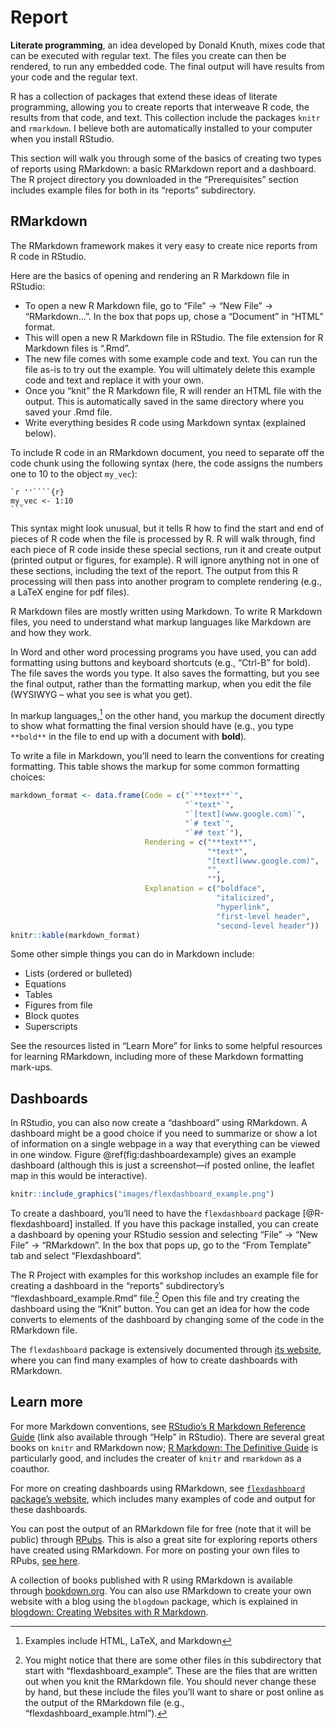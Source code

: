 # Report

**Literate programming**, an idea developed by Donald Knuth, mixes code that can be executed with 
regular text. The files you create can then be rendered, to run any embedded code. The final output 
will have results from your code and the regular text. 

R has a collection of packages that extend these ideas of literate programming, allowing you to 
create reports that interweave R code, the results from that code, and text. This collection 
include the packages `knitr` and `rmarkdown`. I believe both are automatically installed to your
computer when you install RStudio.

This section will walk you through some of the basics of creating two types of reports using
RMarkdown: a basic RMarkdown report and a dashboard. The R project directory you downloaded in 
the "Prerequisites" section includes example files for both in its "reports" subdirectory. 

## RMarkdown

The RMarkdown framework makes it very easy to create nice reports from R code in RStudio.

Here are the basics of opening and rendering an R Markdown file in RStudio:

- To open a new R Markdown file, go to "File" -> "New File" -> "RMarkdown...". In the 
box that pops up, chose a "Document" in "HTML" format.
- This will open a new R Markdown file in RStudio. The file extension for R Markdown files is ".Rmd". 
- The new file comes with some example code and text. You can run the file as-is to try out the example.
You will ultimately delete this example code and text and replace it with your own.
- Once you "knit" the R Markdown file, R will render an HTML file with the output. This is automatically
saved in the same directory where you saved your .Rmd file.
- Write everything besides R code using Markdown syntax (explained below).

To include R code in an RMarkdown document, you need to separate off the code chunk using the 
following syntax (here, the code assigns the numbers one to 10 to the object `my_vec`):

    `r ''````{r}
    my_vec <- 1:10
    ```
    
This syntax might look unusual, but it tells R how to find the start and end of pieces of R code 
when the file is processed by R. R will walk through, find each piece of R code inside these 
special sections, run it and create
output (printed output or figures, for example). R will ignore anything not in one of these 
sections, including the text of the report. 
The output from this R processing will then pass into another program to complete 
rendering (e.g., a LaTeX engine for pdf files).

R Markdown files are mostly written using Markdown. To write R Markdown files, you need to understand 
what markup languages like Markdown are and how they work. 

In Word and other word processing programs you have used, you can add formatting using buttons and
keyboard shortcuts (e.g., "Ctrl-B" for bold). The file saves the words you type. It also saves the
formatting, but you see the final output, rather than the formatting markup, when you edit the file
(WYSIWYG -- what you see is what you get). 

In markup languages,^[Examples include HTML, LaTeX, and Markdown] on the other hand, you markup the
document directly to show what formatting the 
final version should have (e.g., you type `**bold**` in the file to end up with a document with 
**bold**).

To write a file in Markdown, you'll need to learn the conventions for creating formatting. This table
shows the markup for some common formatting choices:

```r
markdown_format <- data.frame(Code = c("`**text**`",
                                       "`*text*`",
                                       "`[text](www.google.com)`", 
                                       "`# text`", 
                                       "`## text`"),
                              Rendering = c("**text**",
                                            "*text*",
                                            "[text](www.google.com)",
                                            "",
                                            ""),
                              Explanation = c("boldface",
                                              "italicized",
                                              "hyperlink",
                                              "first-level header",
                                              "second-level header"))
knitr::kable(markdown_format)
```

Some other simple things you can do in Markdown include:

- Lists (ordered or bulleted)
- Equations
- Tables
- Figures from file
- Block quotes
- Superscripts

See the resources listed in "Learn More" for links to some helpful resources for learning
RMarkdown, including more of these Markdown formatting mark-ups.

## Dashboards

In RStudio, you can also now create a "dashboard" using RMarkdown. A dashboard might be 
a good choice if you need to summarize or show a lot of information on a single webpage
in a way that everything can be viewed in one window. Figure \@ref(fig:dashboardexample)
gives an example dashboard (although this is just a screenshot---if posted online, the
leaflet map in this 
would be interactive).

```r
knitr::include_graphics("images/flexdashboard_example.png")
```

To create a dashboard, you'll need to have the `flexdashboard` package [@R-flexdashboard]
installed. If you have this package installed, you can create a dashboard by opening your
RStudio session and selecting "File" -> "New File" -> "RMarkdown". In the box that pops 
up, go to the "From Template" tab and select "Flexdashboard". 

The R Project with examples for this workshop includes an example file for creating 
a dashboard in the "reports" subdirectory's "flexdashboard_example.Rmd" file.^[You might
notice that there are some other files in this subdirectory that start with "flexdashboard_example".
These are the files that are written out when you knit the RMarkdown file. You should never
change these by hand, but these include the files you'll want to share or post online as
the output of the RMarkdown file (e.g., "flexdashboard_example.html").]
Open this 
file and try creating the dashboard using the "Knit" button. You can get an idea for how
the code converts to elements of the dashboard by changing some of the code in the 
RMarkdown file. 

The `flexdashboard` package is extensively documented through [its website](https://rmarkdown.rstudio.com/flexdashboard/), where you can find many examples of
how to create dashboards with RMarkdown.

## Learn more

For more Markdown conventions, see [RStudio's R Markdown Reference Guide](https://www.rstudio.com/wp-content/uploads/2015/03/rmarkdown-reference.pdf) (link also available through "Help" in RStudio). There are several great books on `knitr` and RMarkdown now;
[R Markdown: The Definitive Guide](https://bookdown.org/yihui/rmarkdown/) is particularly 
good, and includes the creater of `knitr` and `rmarkdown` as a coauthor. 

For more on creating dashboards using RMarkdown, see [`flexdashboard` package's website](https://rmarkdown.rstudio.com/flexdashboard/), which includes many examples
of code and output for these dashboards. 

You can post the output of an RMarkdown file for free (note that it will be public) through 
[RPubs](http://www.rpubs.com/). This is also a great site for exploring reports others have 
created using RMarkdown. 
For more on posting your own files to RPubs, [see here](http://www.rpubs.com/about/getting-started).

A collection of books published with R using RMarkdown is available through
[bookdown.org](https://bookdown.org/). You can also use RMarkdown to create your own website 
with a blog using the `blogdown` package, which is explained in 
[blogdown: Creating Websites with R Markdown](https://bookdown.org/yihui/blogdown/).

